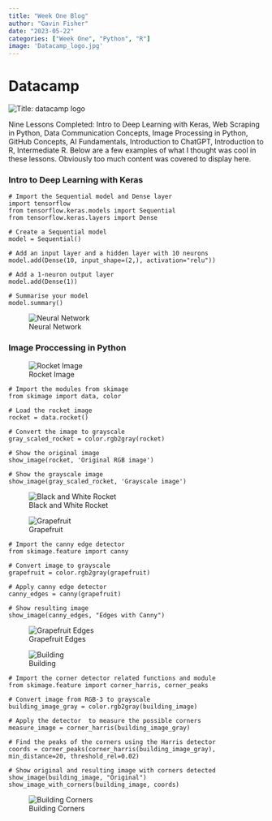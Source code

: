```yaml
---
title: "Week One Blog"
author: "Gavin Fisher"
date: "2023-05-22"
categories: ["Week One", "Python", "R"]
image: 'Datacamp_logo.jpg'
---
```


# Datacamp

![](Datacamp_logo.jpg "Title: datacamp logo"){fig-alt="datacamp logo"}

Nine Lessons Completed: Intro to Deep Learning with Keras, Web Scraping in Python, Data Communication Concepts, Image Processing in Python, GitHub Concepts, AI Fundamentals, Introduction to ChatGPT, Introduction to R, Intermediate R. Below are a few examples of what I thought was cool in these lessons. Obviously too much content was covered to display here.

### Intro to Deep Learning with Keras

```         
# Import the Sequential model and Dense layer
import tensorflow
from tensorflow.keras.models import Sequential
from tensorflow.keras.layers import Dense

# Create a Sequential model
model = Sequential()

# Add an input layer and a hidden layer with 10 neurons
model.add(Dense(10, input_shape=(2,), activation="relu"))

# Add a 1-neuron output layer
model.add(Dense(1))

# Summarise your model
model.summary()
```

![Neural Network](neural_network.png "Title: Neural Network"){fig-alt="Neural Network Graph"}

### Image Proccessing in Python

![Rocket Image](color_rocket.png "Title: Rocket Image"){fig-alt="Image of Rocket"}

```         
# Import the modules from skimage
from skimage import data, color

# Load the rocket image
rocket = data.rocket()

# Convert the image to grayscale
gray_scaled_rocket = color.rgb2gray(rocket)

# Show the original image
show_image(rocket, 'Original RGB image')

# Show the grayscale image
show_image(gray_scaled_rocket, 'Grayscale image')
```

![Black and White Rocket](black_rocket.png "Title: Black and White Rocket"){fig-alt="Black and White Rocket Image"}

![Grapefruit](grapefruit.jpg "Title: Grapefruit"){fig-alt="Grapefruit image"}

```         
# Import the canny edge detector 
from skimage.feature import canny

# Convert image to grayscale
grapefruit = color.rgb2gray(grapefruit)

# Apply canny edge detector
canny_edges = canny(grapefruit)

# Show resulting image
show_image(canny_edges, "Edges with Canny")
```

![Grapefruit Edges](grapefruit_edge.png "Title: Grapefruit Edges"){fig-alt="Grapefruit Edges image"}

![Building](building.jpg "Title: Building"){fig-alt="Building image"}

```         
# Import the corner detector related functions and module
from skimage.feature import corner_harris, corner_peaks

# Convert image from RGB-3 to grayscale
building_image_gray = color.rgb2gray(building_image)

# Apply the detector  to measure the possible corners
measure_image = corner_harris(building_image_gray)

# Find the peaks of the corners using the Harris detector
coords = corner_peaks(corner_harris(building_image_gray), min_distance=20, threshold_rel=0.02)

# Show original and resulting image with corners detected
show_image(building_image, "Original")
show_image_with_corners(building_image, coords)
```

![Building Corners](building_corners.png "Title: Building Corners"){fig-alt="Building Corners image"}
